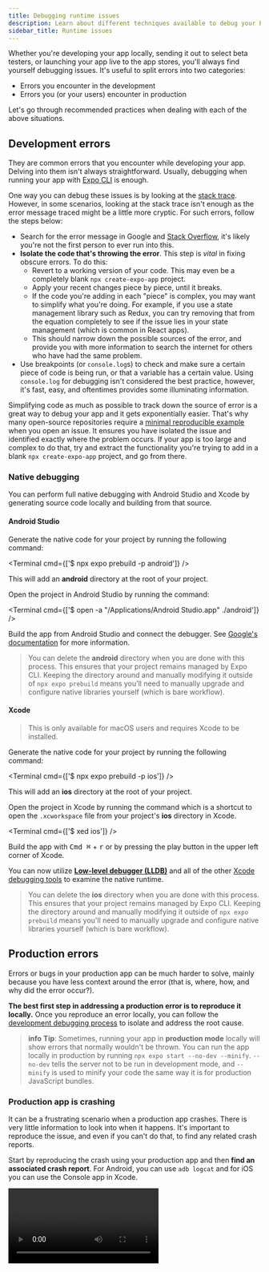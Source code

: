 ```yaml
---
title: Debugging runtime issues
description: Learn about different techniques available to debug your Expo project.
sidebar_title: Runtime issues
---
```



Whether you're developing your app locally, sending it out to select beta testers, or launching your app live to the app stores, you'll always find yourself debugging issues. It's useful to split errors into two categories:

- Errors you encounter in the development
- Errors you (or your users) encounter in production

Let's go through recommended practices when dealing with each of the above situations.

## Development errors

They are common errors that you encounter while developing your app. Delving into them isn't always straightforward. Usually, debugging when running your app with [Expo CLI](/more/expo-cli/) is enough.

One way you can debug these issues is by looking at the [stack trace](/debugging/errors-and-warnings/#stack-traces). However, in some scenarios, looking at the stack trace isn't enough as the error message traced might be a little more cryptic. For such errors, follow the steps below:

- Search for the error message in Google and [Stack Overflow](https://stackoverflow.com/questions), it's likely you're not the first person to ever run into this.
- **Isolate the code that's throwing the error**. This step is _vital_ in fixing obscure errors. To do this:
  - Revert to a working version of your code. This may even be a completely blank `npx create-expo-app` project.
  - Apply your recent changes piece by piece, until it breaks.
  - If the code you're adding in each "piece" is complex, you may want to simplify what you're doing. For example, if you use a state management library such as Redux, you can try removing that from the equation completely to see if the issue lies in your state management (which is common in React apps).
  - This should narrow down the possible sources of the error, and provide you with more information to search the internet for others who have had the same problem.
- Use breakpoints (or `console.log`s) to check and make sure a certain piece of code is being run, or that a variable has a certain value. Using `console.log` for debugging isn't considered the best practice, however, it's fast, easy, and oftentimes provides some illuminating information.

Simplifying code as much as possible to track down the source of error is a great way to debug your app and it gets exponentially easier. That's why many open-source repositories require a [minimal reproducible example](https://stackoverflow.com/help/minimal-reproducible-example) when you open an issue. It ensures you have isolated the issue and identified exactly where the problem occurs. If your app is too large and complex to do that, try and extract the functionality you're trying to add in a blank `npx create-expo-app` project, and go from there.

### Native debugging

You can perform full native debugging with Android Studio and Xcode by generating source code locally and building from that source.

#### Android Studio

<Step label="1">

Generate the native code for your project by running the following command:

<Terminal cmd={['$ npx expo prebuild -p android']} />

This will add an **android** directory at the root of your project.

</Step>

<Step label="2">

Open the project in Android Studio by running the command:

<Terminal cmd={['$ open -a "/Applications/Android Studio.app" ./android']} />

</Step>

<Step label="3">

Build the app from Android Studio and connect the debugger. See [Google's documentation](https://developer.android.com/studio/debug#startdebug) for more information.

</Step>

> You can delete the **android** directory when you are done with this process. This ensures that your project remains managed by Expo CLI. Keeping the directory around and manually modifying it outside of `npx expo prebuild` means you'll need to manually upgrade and configure native libraries yourself (which is bare workflow).

#### Xcode

> This is only available for macOS users and requires Xcode to be installed.

<Step label="1">

Generate the native code for your project by running the following command:

<Terminal cmd={['$ npx expo prebuild -p ios']} />

This will add an **ios** directory at the root of your project.

</Step>

<Step label="2">

Open the project in Xcode by running the command which is a shortcut to open the `.xcworkspace` file from your project's **ios** directory in Xcode.

<Terminal cmd={['$ xed ios']} />

</Step>

<Step label="3">

Build the app with <kbd>Cmd ⌘</kbd> + <kbd>r</kbd> or by pressing the play button in the upper left corner of Xcode.

</Step>

<Step label="4">

You can now utilize [**Low-level debugger (LLDB)**](https://developer.apple.com/library/archive/documentation/IDEs/Conceptual/gdb_to_lldb_transition_guide/document/Introduction.html) and all of the other [Xcode debugging tools](https://developer.apple.com/documentation/metal/debugging_tools) to examine the native runtime.

</Step>

> You can delete the **ios** directory when you are done with this process. This ensures that your project remains managed by Expo CLI. Keeping the directory around and manually modifying it outside of `npx expo prebuild` means you'll need to manually upgrade and configure native libraries yourself (which is bare workflow).

## Production errors

Errors or bugs in your production app can be much harder to solve, mainly because you have less context around the error (that is, where, how, and why did the error occur?).

**The best first step in addressing a production error is to reproduce it locally.** Once you reproduce an error locally, you can follow the [development debugging process](#development-errors) to isolate and address the root cause.

> **info** **Tip**: Sometimes, running your app in **production mode** locally will show errors that normally wouldn't be thrown. You can run the app locally in production by running `npx expo start --no-dev --minify`.
> `--no-dev` tells the server not to be run in development mode, and `--minify` is used to minify your code the same way it is for production JavaScript bundles.

### Production app is crashing

It can be a frustrating scenario when a production app crashes. There is very little information to look into when it happens. It's important to reproduce the issue, and even if you can't do that, to find any related crash reports.

Start by reproducing the crash using your production app and then **find an associated crash report**. For Android, you can use `adb logcat` and for iOS you can use the Console app in Xcode.

<Video url="https://www.youtube.com/watch?v=LvCci4Bwmpc" />

#### Crash reports using adb logcat

If your Android app is on Google Play, refer to the crashes section of the [Google Play Console](https://play.google.com/console/about/), or connect your Android device to your computer and run the following command:

<Terminal cmd={['$ adb logcat']} />

The Android Debug Bridge (`adb`) program is part of the Android SDK and allows you to view streaming logs. An alternative to avoid installing Android SDK is to use [WebADB](https://webadb.com/) in Chrome.

#### Crash reports using Console app

If your iOS app is on TestFlight or the App Store, you can use the [Crashes Organizer](https://developer.apple.com/news/?id=nra79npr) in Xcode.

If not, you can use the **Console** app in Xcode by connecting your device to your Mac. Follow the steps below on how to access the Console app:

<Step label="1">

Open Xcode app, and then open **Devices and Simulators** window by pressing <kbd>Shift</kbd> + <kbd>Cmd ⌘</kbd> + <kbd>2</kbd>.

</Step>

<Step label="2">

If you have connected a physical device, select it under **Devices**. Otherwise, if you are using a simulator, select it under **Simulators**.

<ImageSpotlight
  alt="Devices and Simulators window in Xcode."
  src="/static/images/debugging/devices-simulators.png"
/>

</Step>

<Step label="3">

Click on **Open Console** button shown in the window to open the console app.

<ImageSpotlight
  alt="Devices and Simulators window in Xcode."
  src="/static/images/debugging/open-console.png"
/>

This will open the console app for you to view logs from your device or simulator.

</Step>

For more information, see Apple's [Diagnosing Issues Using Crash Reports and Device Logs](https://developer.apple.com/documentation/xcode/diagnosing-issues-using-crash-reports-and-device-logs) guide.

### App crashes on certain (older) devices

This might indicate that there is a performance issue. You likely need to run your app through a profiler to get a better idea of what processes are killing the app, and [React Native provides some great documentation for this](https://reactnative.dev/docs/profiling). We also recommend using [React DevTools](https://www.npmjs.com/package/react-devtools) and the included profiler, which makes it super easy to identify performance sinks in your app.

## Stuck?

The Expo community and the React and React Native communities are great resources for help when you get stuck. There's a good chance someone else has run into the same error as you, so make sure to read the documentation, search the [forums](https://chat.expo.dev/), [GitHub issues](https://github.com/expo/expo/issues/), and [Stack Overflow](https://stackoverflow.com/).
